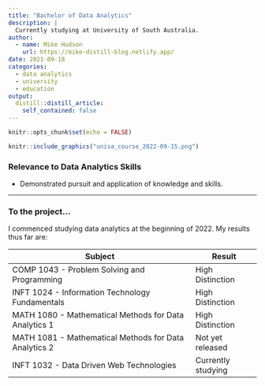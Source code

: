 ```yaml
---
title: "Bachelor of Data Analytics"
description: |
  Currently studying at University of South Australia.
author:
  - name: Mike Hudson
    url: https://mike-distill-blog.netlify.app/
date: 2021-09-18
categories:
  - data analytics
  - university
  - education
output:
  distill::distill_article:
    self_contained: false
---
```



```r
knitr::opts_chunk$set(echo = FALSE)
```

```r
knitr::include_graphics("unisa_course_2022-09-15.png")
```

### Relevance to Data Analytics Skills
* Demonstrated pursuit and application of knowledge and skills.

---
### To the project...
I commenced studying data analytics at the beginning of 2022. My results thus far are:

| Subject                                               | Result             |
|-------------------------------------------------------|--------------------|
| COMP 1043 - Problem Solving and Programming           | High Distinction   |
| INFT 1024 - Information Technology Fundamentals       | High Distinction   |
| MATH 1080 - Mathematical Methods for Data Analytics 1 | High Distinction   |
| MATH 1081 - Mathematical Methods for Data Analytics 2 | Not yet released   |
| INFT 1032 - Data Driven Web Technologies              | Currently studying |

